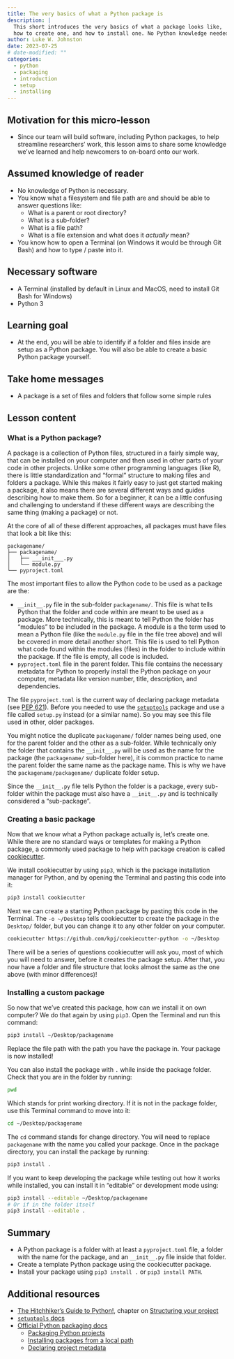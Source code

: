 ```yaml
---
title: The very basics of what a Python package is
description: |
  This short introduces the very basics of what a package looks like,
  how to create one, and how to install one. No Python knowledge needed.
author: Luke W. Johnston
date: 2023-07-25
# date-modified: ""
categories:
  - python
  - packaging
  - introduction
  - setup
  - installing
---
```


## Motivation for this micro-lesson

-   Since our team will build software, including Python packages, to
    help streamline researchers' work, this lesson aims to share some
    knowledge we've learned and help newcomers to on-board onto our
    work.

## Assumed knowledge of reader

-   No knowledge of Python is necessary.
-   You know what a filesystem and file path are and should be able to
    answer questions like:
    -   What is a parent or root directory?
    -   What is a sub-folder?
    -   What is a file path?
    -   What is a file extension and what does it *actually* mean?
-   You know how to open a Terminal (on Windows it would be through Git
    Bash) and how to type / paste into it.

## Necessary software

-   A Terminal (installed by default in Linux and MacOS, need to install
    Git Bash for Windows)
-   Python 3

## Learning goal

-   At the end, you will be able to identify if a folder and files
    inside are setup as a Python package. You will also be able to
    create a basic Python package yourself.

## Take home messages

-   A package is a set of files and folders that follow some simple
    rules

## Lesson content

### What is a Python package?

A package is a collection of Python files, structured in a fairly simple
way, that can be installed on your computer and then used in other parts
of your code in other projects. Unlike some other programming languages
(like R), there is little standardization and "formal" structure to
making files and folders a package. While this makes it fairly easy to
just get started making a package, it also means there are several
different ways and guides describing how to make them. So for a
beginner, it can be a little confusing and challenging to understand if
these different ways are describing the same thing (making a package) or
not.

At the core of all of these different approaches, all packages must have
files that look a bit like this:

<!-- Created with: https://tree.nathanfriend.io/ -->

```
packagename/
├── packagename/
│   ├── ___init___.py
│   └── module.py
└── pyproject.toml
```

The most important files to allow the Python code to be used as a
package are the:

-   `__init__.py` file in the sub-folder `packagename/`. This file is
    what tells Python that the folder and code within are meant to be
    used as a package. More technically, this is meant to tell Python
    the folder has "modules" to be included in the package. A module is
    a the term used to mean a Python file (like the `module.py` file in
    the file tree above) and will be covered in more detail another
    short. This file is used to tell Python what code found within the
    modules (files) in the folder to include within the package. If the
    file is empty, all code is included.
-   `pyproject.toml` file in the parent folder. This file contains the
    necessary metadata for Python to properly install the Python package
    on your computer, metadata like version number, title, description,
    and dependencies.

::: callout-tip
The file `pyproject.toml` is the current way of declaring package
metadata (see [PEP 621](https://peps.python.org/pep-0621/)). Before you
needed to use the
[`setuptools`](https://setuptools.pypa.io/en/latest/index.html) package
and use a file called `setup.py` instead (or a similar name). So you may
see this file used in other, older packages.
:::

You might notice the duplicate `packagename/` folder names being used,
one for the parent folder and the other as a sub-folder. While
technically only the folder that contains the `__init__.py` will be used
as the name for the package (the `packagename/` sub-folder here), it is
common practice to name the parent folder the same name as the package
name. This is why we have the `packagename/packagename/` duplicate
folder setup.

Since the `__init__.py` file tells Python the folder is a package, every
sub-folder within the package must also have a `__init__.py` and is
technically considered a "sub-package".

### Creating a basic package

Now that we know what a Python package actually is, let's create one.
While there are no standard ways or templates for making a Python
package, a commonly used package to help with package creation is called
[cookiecutter](https://github.com/kpj/cookiecutter-python).

We install cookiecutter by using `pip3`, which is the package
installation manager for Python, and by opening the Terminal and pasting
this code into it:

``` .bash
pip3 install cookiecutter
```

Next we can create a starting Python package by pasting this code in the
Terminal. The `-o ~/Desktop` tells cookiecutter to create the package in
the `Desktop/` folder, but you can change it to any other folder on your
computer.

``` .bash
cookiecutter https://github.com/kpj/cookiecutter-python -o ~/Desktop
```

There will be a series of questions cookiecutter will ask you, most of
which you will need to answer, before it creates the package setup.
After that, you now have a folder and file structure that looks almost
the same as the one above (with minor differences)!

### Installing a custom package

So now that we've created this package, how can we install it on own
computer? We do that again by using `pip3`. Open the Terminal and run
this command:

``` .bash
pip3 install ~/Desktop/packagename
```

Replace the file path with the path you have the package in. Your
package is now installed!

::: callout-tip
You can also install the package with `.` while inside the package
folder. Check that you are in the folder by running:

``` .bash
pwd
```

Which stands for print working directory. If it is not in
the package folder, use this Terminal command to move into it:

``` .bash
cd ~/Desktop/packagename
```

The `cd` command stands for change directory. You will need to
replace `packagename` with the name you called your package. Once in the
package directory, you can install the package by running:

``` .bash
pip3 install .
```
:::

If you want to keep developing the package while testing out how it
works while installed, you can install it in "editable" or development
mode using:

``` .bash
pip3 install --editable ~/Desktop/packagename
# Or if in the folder itself
pip3 install --editable .
```

## Summary

-   A Python package is a folder with at least a `pyproject.toml` file,
    a folder with the name for the package, and an `__init__.py` file
    inside that folder.
-   Create a template Python package using the cookiecutter package.
-   Install your package using `pip3 install .` or `pip3 install PATH`.

## Additional resources

-   [The Hitchhiker's Guide to Python!](https://docs.python-guide.org/),
    chapter on [Structuring your
    project](https://docs.python-guide.org/writing/structure/)
-   [`setuptools` docs](https://setuptools.pypa.io/en/latest/userguide)
-   [Official Python packaging
    docs](https://packaging.python.org/en/latest)
    -   [Packaging Python
        projects](https://packaging.python.org/en/latest/tutorials/packaging-projects/)
    -   [Installing packages from a local
        path](https://packaging.python.org/en/latest/tutorials/installing-packages/#installing-from-a-local-src-tree)
    -   [Declaring project
        metadata](https://packaging.python.org/en/latest/specifications/declaring-project-metadata)

